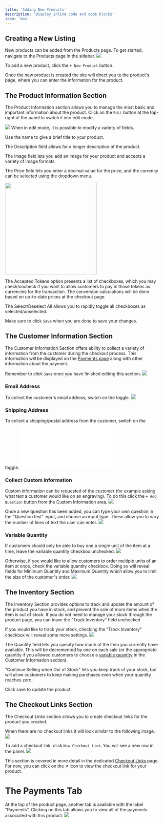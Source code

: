 ```yaml
---
title: 'Adding New Products'
description: 'Display inline code and code blocks'
icon: 'box'
---
```


## Creating a New Listing

New products can be added from the Products page. To get started, navigate to the Products page in the sidebar.
![](/products/images/adding_new_products_1.png)

To add a new product, click the `+ New Product` button.

Once the new product is created the site will direct you to the product's page, where you can enter the information for the product.

## The Product Information Section

The Product Information section allows you to manage the most basic and important information about the product. Click on the `Edit` button at the top-right of the panel to switch it into edit mode.

![](/products/images/product_information_section_1.png)
When in edit mode, it is possible to modify a variety of fields.

Use the name to give a brief title to your product.

The Description field allows for a longer description of the product.

The Image field lets you add an image for your product and accepts a variety of image formats.

The Price field lets you enter a decimal value for the price, and the currency can be selected using the dropdown menu.

<img src='/products/images/product_information_section_2.png' width='300' />

The Accepted Tokens option presents a list of checkboxes, which you may check/uncheck if you want to allow customers to pay in those tokens as currencies for the transaction. The conversion calculations will be done based on up-to-date prices at the checkout page.

The Select/Deselect All allows you to rapidly toggle all checkboxes as selected/unselected.

Make sure to click `Save` when you are done to save your changes.

## The Customer Information Section

The Customer Information Section offers ability to collect a variety of information from the customer during the checkout process. This information will be displayed on the [Payments page](/payments/page) along with other information about the payment.

Remember to click `Save` once you have finished editing this section.
![](/products/images/adding_new_products_customer_information.png)

### Email Address

To collect the customer's email address, switch on the toggle.
![](/products/images/email_address_toggle.png)

### Shipping Address

To collect a shipping/postal address from the customer, switch on the toggle.
![](/products/images/shipping_address_toggle.p)

### Collect Custom Information

Custom information can be requested of the customer (for example asking what text a customer would like on an engraving). To do this click the `+ Add Question` button from the Custom Information area.
![](/products/images/custom_information_1.png)

Once a new question has been added, you can type your own question in the "Question text" input, and choose an input type. These allow you to vary the number of lines of text the user can enter.
![](/products/images/custom_information_2.png)

### Variable Quantity

If customers should only be able to buy one a single unit of the item at a time, leave the variable quantity checkbox unchecked.
![](/products/images/variable_quantity_unchecked.png)

Otherwise, if you would like to allow customers to order multiple units of an item at once, check the variable quantity checkbox. Doing so will reveal fields for Minimum Quantity and Maximum Quantity which allow you to limit the size of the customer's order.
![](/products/images/variable_quantity_checked.png)

## The Inventory Section

The Inventory Section provides options to track and update the amount of the product you have in stock, and prevent the sale of more items when the item is out of stock. If you do not need to manage your stock through the product page, you can leave the "Track Inventory" field unchecked.

If you would like to track your stock, checking the "Track Inventory" checkbox will reveal some more settings.
![](/products/images/inventory_section.png)

The Quantity field lets you specify how much of the item you currently have available. This will be decremented by one on each sale (or the appropriate quantity if you allowed customers to choose a [variable quantity](#variable-quantity) in the Customer Information section).

"Continue Selling when Out of Stock" lets you keep track of your stock, but will allow customers to keep making purchases even when your quantity reaches zero.

Click save to update the product.

## The Checkout Links Section

The Checkout Links section allows you to create checkout links for the product you created.

When there are no checkout links it will look similar to the following image.
![](products/images/checkout_links_section.png)

To add a checkout link, click `New Checkout Link`. You will see a new row in the panel.
![](products/images/checkout_links_section_1.png)

This section is covered in more detail in the dedicated [Checkout Links]()
page. For now, you can click on the ↗ icon to view the checkout link for
your product.

# The Payments Tab

At the top of the product page, another tab is available with the label "Payments". Clicking on this tab allows you to view all of the payments associated with this product.
![](products/images/payments_tab.png)

